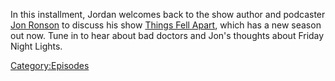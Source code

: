 {{DEFAULTSORT:
    #_EPISODE_0887:Jon Ronson Returns
}}{{Episode
    | title           = Jon Ronson Returns
    | caption         = Listen to this episode on [https://knowledgefight.libsyn.com/887-jon-ronson-returns Libsyn] [None Spotify]
    | episodeNumber   = 887
    | length          = 01:18:14
    | airDate         = January 10, 2024
    | previousEpisode = [[886: More Like Jimmy Bore, Part 2]]
}}

{{Stub}}

In this installment, Jordan welcomes back to the show author and podcaster [http://www.jonronson.com/ Jon Ronson] to discuss his show [https://podcasts.apple.com/us/podcast/things-fell-apart/id1592984136 Things Fell Apart], which has a new season out now.  Tune in to hear about bad doctors and Jon's thoughts about Friday Night Lights.

[[Category:Episodes]]
